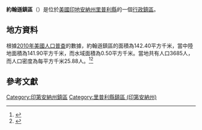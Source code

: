 {{noteTA
|G1=USState
|G2=地名
|G3=Unit
}}
{{Infobox settlement
|official_name            = 約翰遜鎮區
|native_name = Johnson Township
|settlement_type          = [[行政鎮區|行政鎮區]]
|image_skyline            = 
|imagesize                = 
|image_map                = Map highlighting Johnson Township, Ripley County, Indiana.svg
|mapsize                  = 250px
|pushpin_map  =USA Indiana
|pushpin_label = 約翰遜鎮區
|pushpin_label_position   = top
|pushpin_map_caption      = 約翰遜鎮區在印地安納州的位置
|subdivision_type         = [[世界政區索引|國家]]
|subdivision_type1        = [[美国州份|州份]]
|subdivision_type2        = [[印地安納州行政区划|縣]]
|subdivision_name         = [[美国|美国]]
|subdivision_name1        = [[印地安納州|印地安納州]]
|subdivision_name2        = [[里普利縣_(印地安納州)|里普利縣]]
|elevation_ft             = 955
|elevation_m              = 291
|timezone                 = [[北美东部時區|北美东部時區]]
|area_total_km2           = 142.40
|area_land_km2            = 141.90
|area_water_km2           = 0.50
|area_total_sq_mi         = 
|area_land_sq_mi          = 
|area_water_sq_mi         = 
|population_as_of         = [[2010年美國人口普查|2010]]
|population_footnotes     = 
|population_total         = 3685
|population_density_km2   = auto
|population_density_sq_mi = auto
|utc_offset               = -5
|coordinates              = {{coord|39|03|32|N|85|14|59|W|type:city_region:US-AL_source:GNS-enwiki|display=inline,title}}
| coor_pinpoint           = 
| coordinates_footnotes   = 
|timezone_DST             = EDT
|utc_offset_DST           = -4
|postal_code_type         = [[美國郵區編號|郵區編號]]
|postal_code              = 
|area_code                = {{link-en|电话区号812|Area code 812|812}}
|blank_name = [[地名信息系统|GNIS ID]]
|blank_info = 453516
}}
'''約翰遜鎮區'''（{{lang-en|Johnson Township}}）是位於[[美國|美國]][[印地安納州|印地安納州]][[里普利縣_(印地安納州)|里普利縣]]的一個[[行政鎮區|行政鎮區]]。

== 地方資料 ==
根據[[2010年美國人口普查|2010年美國人口普查]]的數據，約翰遜鎮區的面積為142.40平方千米，當中陸地面積為141.90平方千米，而水域面積為0.50平方千米。當地共有人口3685人，而人口密度為每平方千米25.88人。<ref name="GR8">{{cite web|url=http://factfinder2.census.gov|publisher=[[美国人口调查局|美国人口调查局]]|accessdate=2011-05-14|title=American FactFinder|archive-date=2013-09-11|archive-url=https://web.archive.org/web/20130911234518/http://factfinder2.census.gov/|dead-url=no}}</ref><ref>{{cite web|url=https://www.citypopulation.de/en/usa/indiana/admin/|title=USA: Indiana (Counties and Townships) - City Population|access-date=2020-08-18|archive-date=2020-04-22|archive-url=https://web.archive.org/web/20200422090607/https://www.citypopulation.de/en/usa/indiana/admin/|dead-url=no}}</ref>

== 參考文獻 ==
{{reflist}}

{{里普利縣 (印地安納州)}}

{{DEFAULTSORT:Johnson Township}}
[[Category:印第安納州鎮區|Category:印第安納州鎮區]]
[[Category:里普利縣鎮區_(印第安納州)|Category:里普利縣鎮區 (印第安納州)]]
{{Indiana-geo-stub}}